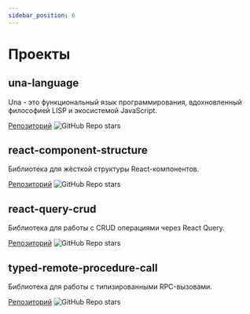 ```yaml
---
sidebar_position: 6
---
```


# Проекты

## una-language

Una - это функциональный язык программирования, вдохновленный философией LISP и экосистемой JavaScript.

[Репозиторий](https://github.com/una-language/una-language) ![GitHub Repo stars](https://img.shields.io/github/stars/una-language/una-language)

## react-component-structure

Библиотека для жёсткой структуры React-компонентов.

[Репозиторий](https://github.com/sergeyshpadyrev/react-component-structure) ![GitHub Repo stars](https://img.shields.io/github/stars/sergeyshpadyrev/react-component-structure)

## react-query-crud

Библиотека для работы с CRUD операциями через React Query.

[Репозиторий](https://github.com/sergeyshpadyrev/react-query-crud) ![GitHub Repo stars](https://img.shields.io/github/stars/sergeyshpadyrev/react-query-crud)

## typed-remote-procedure-call

Библиотека для работы с типизированными RPC-вызовами.

[Репозиторий](https://github.com/sergeyshpadyrev/typed-remote-procedure-call) ![GitHub Repo stars](https://img.shields.io/github/stars/sergeyshpadyrev/typed-remote-procedure-call)
